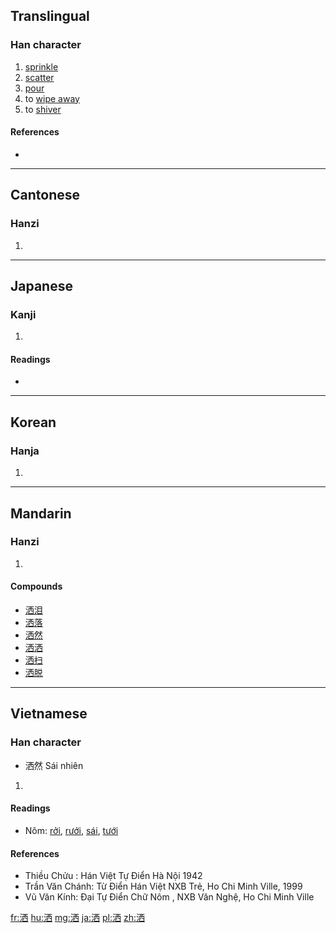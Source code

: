 {{xsee|[[酒]]|[[灑]]}} 
==Translingual==

===Han character===
{{Han char|rn=85|rad=水|as=06|sn=9|four=3116<sub>0</sub>|canj=水一金田 (EMCW), X水一金田 (XEMCW)}}

# [[sprinkle]]
# [[scatter]]
# [[pour]]
# to [[wipe away]]
# to [[shiver]]

====References====
* {{Han ref|kx=0620.050|dkj=17374|dj=1015.090|hdz=31603.050|uh=6D12|ud=27922|bh=CF73|bd=53107}}

----

==Cantonese==

===Hanzi===
{{yue-hanzi|jyut=|y=sai2, sin2|tra=灑}}

# {{defn|lang=yue|sort=水06}}

----

==Japanese==

===Kanji===
{{ja-kanji|grade=|rs=水06}}

# {{defn|lang=ja|sort=水06}}

====Readings====
* {{ja-readings|goon=[[さい]] (sai), [[しゃ]] (sha), [[せ]] (se)|kanon=[[さ]] (sa), [[さい]] (sai), [[せい]] (sei)|on=[[せん]] (sen)|kun=[[あらう]] (arau)}}

----

==Korean==

===Hanja===
{{ko-hanja|hangeul=세|eumhun=|rv=se|mr=se|y=sey}}

# {{defn|lang=ko|sort=水06}}

----

==Mandarin==

===Hanzi===
{{cmn-hanzi|tra=灑|pin=[[cuǐ]] ([[cui3]]), [[sǎ]] ([[sa3]]), [[sěn]] ([[sen3]]), [[xǐ]] ([[xi3]]), [[xiǎn]] ([[xian3]]), [[xùn]] ([[xun4]])|wg=ts'ui<sup>3</sup>, sa<sup>3</sup>, sen<sup>3</sup>, hsi<sup>3</sup>, hsien<sup>3</sup>, hsün<sup>4</sup>}}

# {{defn|lang=cmn|sort=水06}}

====Compounds====
* [[洒泪]]
* [[洒落]]
* [[洒然]]
* [[洒洒]]
* [[洒扫]]
* [[洒脱]]

----

==Vietnamese==

===Han character===
{{vi-hantu|[[sái]], [[tẩy]], [[thối]], [[rải]], [[rảy]], [[rưới]], [[tưới]], [[rẩy]], [[vẩy]]|rs=水06}}
* 洒然 Sái nhiên

# {{defn|lang=vi|sort=水06}}

====Readings====
* Nôm: [[rởi]], [[rưới]], [[sái]], [[tưới]]

====References====
* Thiều Chửu : Hán Việt Tự Điển  Hà Nội 1942
* Trần Văn Chánh: Từ Điển Hán Việt NXB Trẻ, Ho Chi Minh Ville, 1999
* Vũ Văn Kính: Đại Tự Điển Chữ Nôm , NXB Văn Nghệ, Ho Chi Minh Ville

[[fr:洒]]
[[hu:洒]]
[[mg:洒]]
[[ja:洒]]
[[pl:洒]]
[[zh:洒]]